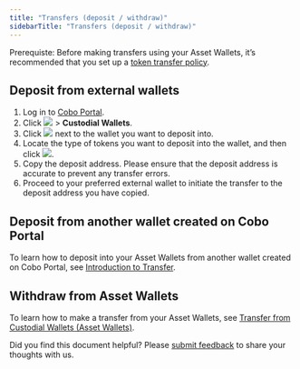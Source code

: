 ```yaml
---
title: "Transfers (deposit / withdraw)"
sidebarTitle: "Transfers (deposit / withdraw)"
---
```


<Note>Prerequiste: Before making transfers using your Asset Wallets, it’s recommended that you set up a [token transfer policy](/en/portal/risk-controls/off-chain-tx-set-transfer).</Note>

## Deposit from external wallets

1. Log in to [Cobo Portal](https://portal.cobo.com/login).
2. Click <img src="/en/images/mpc-wallet/wallets-icon.svg" className="icon"></img> > **Custodial Wallets**.
3. Click <img src="/en/images/common/icon_view.svg" className="icon"></img> next to the wallet you want to deposit into.
4. Locate the type of tokens you want to deposit into the wallet, and then click <img src="/en/images/mpc-wallet/icon_deposit.svg" className="icon"></img>.
5. Copy the deposit address. Please ensure that the deposit address is accurate to prevent any transfer errors.
6. Proceed to your preferred external wallet to initiate the transfer to the deposit address you have copied.

## Deposit from another wallet created on Cobo Portal

To learn how to deposit into your Asset Wallets from another wallet created on Cobo Portal, see [Introduction to Transfer](/en/portal/transfers/introduction).

## Withdraw from Asset Wallets

To learn how to make a transfer from your Asset Wallets, see [Transfer from Custodial Wallets (Asset Wallets)](/en/portal/transfers/from-custodial-wallets).

<Tip>Did you find this document helpful? Please [submit feedback](https://forms.zohopublic.com/cobo/form/DocumentFeedbackForm/formperma/QvLOhxJv1_JMsJ-1dleZ8Itb_7rzN-LtgvsDdxosoVI?referrername=manuals) to share your thoughts with us.</Tip>